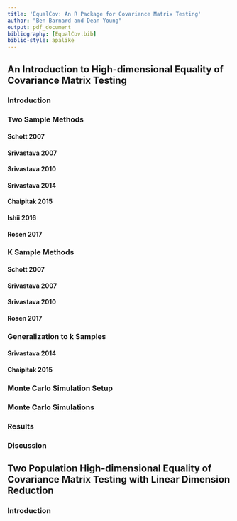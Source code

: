 ```yaml
---
title: 'EqualCov: An R Package for Covariance Matrix Testing'
author: "Ben Barnard and Dean Young"
output: pdf_document
bibliography: [EqualCov.bib]
biblio-style: apalike
---
```


## An Introduction to High-dimensional Equality of Covariance Matrix Testing
### Introduction
### Two Sample Methods
#### Schott 2007
#### Srivastava 2007
#### Srivastava 2010
#### Srivastava 2014
#### Chaipitak 2015
#### Ishii 2016
#### Rosen 2017
### K Sample Methods 
#### Schott 2007
#### Srivastava 2007
#### Srivastava 2010
#### Rosen 2017
### Generalization to k Samples
#### Srivastava 2014
#### Chaipitak 2015
### Monte Carlo Simulation Setup
### Monte Carlo Simulations
### Results
### Discussion

## Two Population High-dimensional Equality of Covariance Matrix Testing with Linear Dimension Reduction
### Introduction
